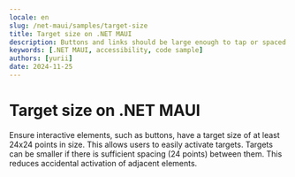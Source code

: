 ```yaml
---
locale: en
slug: /net-maui/samples/target-size
title: Target size on .NET MAUI
description: Buttons and links should be large enough to tap or spaced so they are not accidentally activated.
keywords: [.NET MAUI, accessibility, code sample]
authors: [yurii]
date: 2024-11-25
---
```


# Target size on .NET MAUI

Ensure interactive elements, such as buttons, have a target size of at least 24x24 points in size. This allows users to easily activate targets. Targets can be smaller if there is sufficient spacing (24 points) between them. This reduces accidental activation of adjacent elements.

<CodeSample id="target-size" platform="net-maui" locale="en"/>
